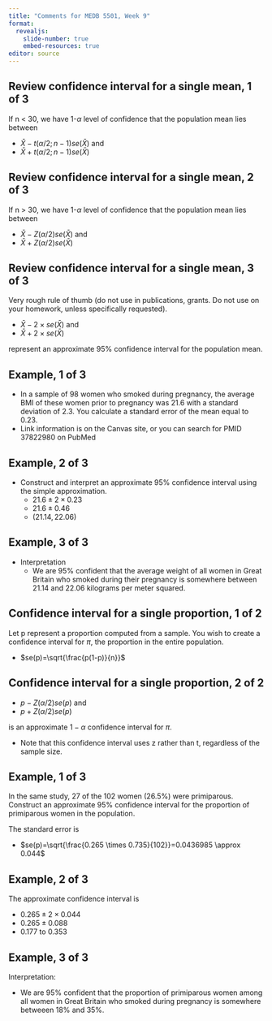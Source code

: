 ```yaml
---
title: "Comments for MEDB 5501, Week 9"
format: 
  revealjs:
    slide-number: true
    embed-resources: true
editor: source
---
```


## Review confidence interval for a single mean, 1 of 3

If n \< 30, we have 1-$\alpha$ level of confidence that the population mean lies between

-   $\bar{X}-t(\alpha/2; n-1)se(\bar{X})$ and
-   $\bar{X}+t(\alpha/2; n-1)se(\bar{X})$

## Review confidence interval for a single mean, 2 of 3

If n \> 30, we have 1-$\alpha$ level of confidence that the population mean lies between

-   $\bar{X}-Z(\alpha/2)se(\bar{X})$ and
-   $\bar{X}+Z(\alpha/2)se(\bar{X})$

## Review confidence interval for a single mean, 3 of 3

Very rough rule of thumb (do not use in publications, grants. Do not use on your homework, unless specifically requested).

-   $\bar{X} - 2 \times se(\bar{X})$ and
-   $\bar{X} + 2 \times se(\bar{X})$

represent an approximate 95% confidence interval for the population mean.

## Example, 1 of 3

-   In a sample of 98 women who smoked during pregnancy, the average BMI of these women prior to pregnancy was 21.6 with a standard deviation of 2.3. You calculate a standard error of the mean equal to 0.23.
-   Link information is on the Canvas site, or you can search for PMID 37822980 on PubMed

## Example, 2 of 3

-   Construct and interpret an approximate 95% confidence interval using the simple approximation.
    -   $21.6 \pm 2 \times 0.23$
    -   $21.6 \pm 0.46$
    -   $(21.14, 22.06)$

## Example, 3 of 3

-   Interpretation
    -   We are 95% confident that the average weight of all women in Great Britain who smoked during their pregnancy is somewhere between 21.14 and 22.06 kilograms per meter squared.

## Confidence interval for a single proportion, 1 of 2

Let p represent a proportion computed from a sample. You wish to create a confidence interval for $\pi$, the proportion in the entire population.

-   $se(p)=\sqrt{\frac{p(1-p)}{n}}$

## Confidence interval for a single proportion, 2 of 2

-   $p-Z(\alpha/2)se(p)$ and
-   $p+Z(\alpha/2)se(p)$

is an approximate $1-\alpha$ confidence interval for $\pi$.

-   Note that this confidence interval uses z rather than t, regardless of the sample size.

## Example, 1 of 3

In the same study, 27 of the 102 women (26.5%) were primiparous. Construct an approximate 95% confidence interval for the proportion of primiparous women in the population.

The standard error is

-   $se(p)=\sqrt{\frac{0.265 \times 0.735}{102}}=0.0436985 \approx 0.044$

## Example, 2 of 3

The approximate confidence interval is

-   $0.265 \pm 2 \times 0.044$
-   $0.265 \pm 0.088$
-   $0.177$ to $0.353$

## Example, 3 of 3

Interpretation:

-   We are 95% confident that the proportion of primiparous women among all women in Great Britain who smoked during pregnancy is somewhere betweeen 18% and 35%.
